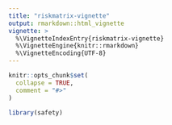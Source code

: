 ```yaml
---
title: "riskmatrix-vignette"
output: rmarkdown::html_vignette
vignette: >
  %\VignetteIndexEntry{riskmatrix-vignette}
  %\VignetteEngine{knitr::rmarkdown}
  %\VignetteEncoding{UTF-8}
---
```


```r
knitr::opts_chunk$set(
  collapse = TRUE,
  comment = "#>"
)
```

```r
library(safety)
```
